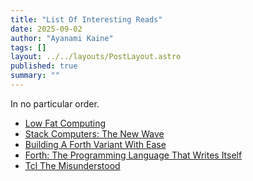 ```yaml
---
title: "List Of Interesting Reads"
date: 2025-09-02
author: "Ayanami Kaine"
tags: []
layout: ../../layouts/PostLayout.astro
published: true
summary: ""
---
```


In no particular order.

- [Low Fat Computing](https://www.ultratechnology.com/lowfat.htm)
- [Stack Computers: The New Wave](https://users.ece.cmu.edu/~koopman/stack_computers/index.html)
- [Building A Forth Variant With Ease](https://news.ycombinator.com/item?id=13082825)
- [Forth: The Programming Language That Writes Itself](https://ratfactor.com/forth/the_programming_language_that_writes_itself.html)
- [Tcl The Misunderstood](https://antirez.com/articoli/tclmisunderstood.html)